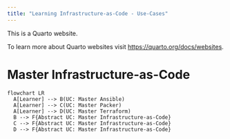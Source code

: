 ```yaml
---
title: "Learning Infrastructure-as-Code - Use-Cases"
---
```


This is a Quarto website.

To learn more about Quarto websites visit <https://quarto.org/docs/websites>.

# Master Infrastructure-as-Code

```mermaid
flowchart LR
  A[Learner] --> B(UC: Master Ansible)
  A[Learner] --> C(UC: Master Packer)
  A[Learner] --> D(UC: Master Terraform)
  B --> F{Abstract UC: Master Infrastructure-as-Code}
  C --> F{Abstract UC: Master Infrastructure-as-Code}
  D --> F{Abstract UC: Master Infrastructure-as-Code}
```
